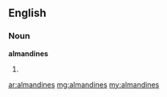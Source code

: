 ==English==

===Noun===
'''almandines'''

# {{plural of|[[almandine]]}}

[[ar:almandines]]
[[mg:almandines]]
[[my:almandines]]